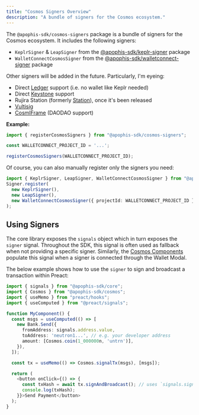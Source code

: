 ```yaml
---
title: "Cosmos Signers Overview"
description: "A bundle of signers for the Cosmos ecosystem."
---
```


The `@apophis-sdk/cosmos-signers` package is a bundle of signers for the Cosmos ecosystem. It
includes the following signers:

- `KeplrSigner` & `LeapSigner` from the [@apophis-sdk/keplr-signer](https://docs.kiruse.dev/projects/apophis-sdk/packages/keplr-signer) package
- `WalletConnectCosmosSigner` from the [@apophis-sdk/walletconnect-signer](https://docs.kiruse.dev/projects/apophis-sdk/packages/walletconnect-signer) package

Other signers will be added in the future. Particularly, I'm eyeing:

- Direct [Ledger](https://ledger.com) support (i.e. no wallet like Keplr needed)
- Direct [Keystone](https://keyst.one) support
- Rujira Station (formerly [Station](https://station.money)), once it's been released
- [Vultisig](https://vultisig.com)
- [CosmIFrame](https://github.com/DA0-DA0/cosmiframe) (DAODAO support)

**Example:**

```ts
import { registerCosmosSigners } from "@apophis-sdk/cosmos-signers";

const WALLETCONNECT_PROJECT_ID = '...';

registerCosmosSigners(WALLETCONNECT_PROJECT_ID);
```

Of course, you can also manually register only the signers you need:

```ts
import { KeplrSigner, LeapSigner, WalletConnectCosmosSigner } from "@apophis-sdk/cosmos-signers";
Signer.register(
  new KeplrSigner(),
  new LeapSigner(),
  new WalletConnectCosmosSigner({ projectId: WALLETCONNECT_PROJECT_ID }),
);
```

## Using Signers
The core library exposes the `signals` object which in turn exposes the `signer` signal. Throughout
the SDK, this signal is often used as fallback when not providing a specific signer. Similarly, the
[Cosmos Components](/projects/cosmos-components) populate this signal when a signer is connected
through the Wallet Modal.

The below example shows how to use the `signer` to sign and broadcast a transaction within Preact:

```ts
import { signals } from "@apophis-sdk/core";
import { Cosmos } from "@apophis-sdk/cosmos";
import { useMemo } from "preact/hooks";
import { useComputed } from "@preact/signals";

function MyComponent() {
  const msgs = useComputed(() => [
    new Bank.Send({
      fromAddress: signals.address.value,
      toAddress: 'neutron1...', // e.g. your developer address
      amount: [Cosmos.coin(1_000000n, 'untrn')],
    }),
  ]);

  const tx = useMemo(() => Cosmos.signalTx(msgs), [msgs]);

  return (
    <button onClick={() => {
      const txHash = await tx.signAndBroadcast(); // uses `signals.signer` internally when not specified above during `signalTx` call
      console.log(txHash);
    }}>Send Payment</button>
  );
}
```
